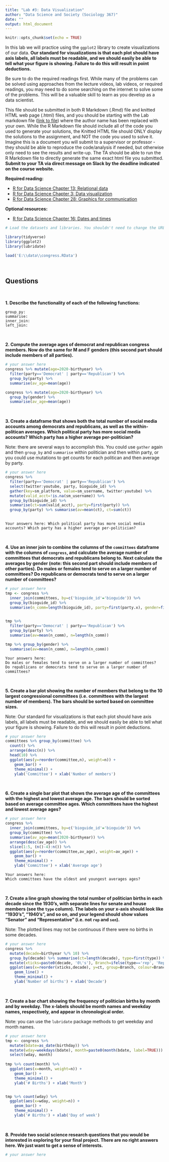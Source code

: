 ```yaml
---
title: "Lab #3: Data Visualization"
author: "Data Science and Society (Sociology 367)"
date: ""
output: html_document
---
```


```r
knitr::opts_chunk$set(echo = TRUE)
```
In this lab we will practice using the `ggplot2` library to create visualizations of our data. **Our standard for visualizations is that each plot should have axis labels, all labels must be readable, and we should easily be able to tell what your figure is showing. Failure to do this will result in point deductions.**

Be sure to do the required readings first. While many of the problems can be solved using approaches from the lecture videos, lab videos, or required readings, you may need to do some searching on the internet to solve some of the problems. This will be a valuable skill to learn as you develop as a data scientist.

This file should be submitted in both R Markdown (.Rmd) file and knitted HTML web page (.html) files, and you should be starting with the Lab markdown file ([link to file](/assignments/Lab_3.Rmd)) where the author name has been replaced with your own. While the R Markdown file should include all of the code you used to generate your solutions, the Knitted HTML file should ONLY display the solutions to the assignment, and NOT the code you used to solve it. Imagine this is a document you will submit to a supervisor or professor - they should be able to reproduce the code/analysis if needed, but otherwise only need to see the results and write-up. The TA should be able to run the R Markdown file to directly generate the same exact html file you submitted. **Submit to your TA via direct message on Slack by the deadline indicated on the course website.**

**Required reading:** 

* [R for Data Science Chapter 13: Relational data](https://r4ds.had.co.nz/relational-data.html)
* [R for Data Science Chapter 3: Data visualization](https://r4ds.had.co.nz/data-visualisation.html)
* [R for Data Science Chapter 28: Graphics for communication](https://r4ds.had.co.nz/graphics-for-communication.html)


**Optional resources:**

* [R for Data Science Chapter 16: Dates and times](https://r4ds.had.co.nz/dates-and-times.html)



```r
# Load the datasets and libraries. You shouldn't need to change the URL in the `load` function.

library(tidyverse)
library(ggplot2)
library(lubridate)

load('E:\\data\\congress.RData')
```
<br/>

## Questions
<br>

**1. Describe the functionality of each of the following functions:**
```
group_py: 
summarise: 
inner_join: 
left_join: 
```
<br/>

**2. Compute the average ages of democrat and republican congress members. Now do the same for M and F genders (this second part should include members of all parties).**
```r
# your answer here
congress %>% mutate(age=2020-birthyear) %>% 
  filter(party=='Democrat' | party=='Republican') %>% 
  group_by(party) %>% 
  summarise(av_age=mean(age))

congress %>% mutate(age=2020-birthyear) %>% 
  group_by(gender) %>% 
  summarise(av_age=mean(age))


```
<br/>

**3. Create a dataframe that shows both the total number of social media accounts among democrats and republicans, as well as the within-politican averages. Which political party has more social media accounts? Which party has a higher average per-politician?**

Note: there are several ways to accomplish this. You could use `gather` again and then `group_by` and `summarise` within politician and then within party, or you could use mutations to get counts for each politican and then average by party.
```r
# your answer here
congress %>% 
  filter(party=='Democrat' | party=='Republican') %>% 
  select(twitter:youtube, party, bioguide_id) %>% 
  gather(key=sm_platform, value=sm_username, twitter:youtube) %>% 
  mutate(valid_acct=!is.na(sm_username)) %>% 
  group_by(bioguide_id) %>% 
  summarise(ct=sum(valid_acct), party=first(party)) %>% 
  group_by(party) %>% summarise(av=mean(ct), ct=sum(ct))
  
```
```
Your answers here: Which political party has more social media accounts? Which party has a higher average per-politician?
```
<br/>


**4. Use an inner join to combine the columns of the `committees` dataframe with the columns of `congress`, and calculate the average number of committees that democrats and republicans belong to. Next calculate the averages by gender (note: this second part should include members of other parties). Do males or females tend to serve on a larger number of committees? Do republicans or democrats tend to serve on a larger number of committees?**
```r
# your answer here
tmp <- congress %>% 
  inner_join(committees, by=c('bioguide_id'='bioguide')) %>% 
  group_by(bioguide_id) %>% 
  summarise(n_comm=length(bioguide_id), party=first(party.x), gender=first(gender))# %>% 
  

tmp %>% 
  filter(party=='Democrat' | party=='Republican') %>% 
  group_by(party) %>% 
  summarise(av=mean(n_comm), n=length(n_comm))

tmp %>% group_by(gender) %>% 
  summarise(av=mean(n_comm), n=length(n_comm))
```
```
Your answers here:
Do males or females tend to serve on a larger number of committees? 
Do republicans or democrats tend to serve on a larger number of committees?
```
<br/>



**5. Create a bar plot showing the number of members that belong to the 10 largest congressional committees (i.e. committees with the largest number of members). The bars should be sorted based on committee sizes.**

Note: Our standard for visualizations is that each plot should have axis labels, all labels must be readable, and we should easily be able to tell what your figure is showing. Failure to do this will result in point deductions.
```r
# your answer here
committees %>% group_by(committee) %>% 
  count() %>% 
  arrange(desc(n)) %>% 
  head(10) %>% 
  ggplot(aes(y=reorder(committee,n), weight=n)) + 
    geom_bar() + 
    theme_minimal() + 
    ylab('Committee') + xlab('Number of members')
```
<br/>


**6. Create a single bar plot that shows the average age of the committees with the highest and lowest average age. The bars should be sorted based on average committee ages. Which committees have the highest and lowest average ages?**
```r
# your answer here
congress %>% 
  inner_join(committees, by=c('bioguide_id'='bioguide')) %>% 
  group_by(committee) %>% 
  summarise(av_age=mean(2020-birthyear)) %>% 
  arrange(desc(av_age)) %>% 
  slice(1:5, (n()-4):n()) %>% 
  ggplot(aes(y=reorder(committee,av_age), weight=av_age)) + 
    geom_bar() + 
    theme_minimal() + 
    ylab('Committee') + xlab('Average age')
```
```
Your answers here:
Which committees have the oldest and youngest averages ages?
```
<br/>




**7. Create a line graph showing the total number of politician births in each decade since the 1930's, with separate lines for senate and house members (see the `type` column). The labels on your x-axis should look like "1930's", "1940's", and so on, and your legend should show values "Senator" and "Representative" (i.e. not `rep` and `sen`).**

Note: The plotted lines may not be continuous if there were no births in some decades.
```r
# your answer here
congress %>% 
  mutate(decade=birthyear %/% 10) %>% 
  group_by(decade) %>% summarise(ct=length(decade), type=first(type)) %>% 
  mutate(xticks=paste0(decade, '0\'s'), Branch=ifelse(type=='rep', 'Representative', 'Senator')) %>% 
  ggplot(aes(x=reorder(xticks,decade), y=ct, group=Branch, colour=Branch)) +
    geom_line() + 
    theme_minimal() + 
    ylab('Number of births') + xlab('Decade')

```
<br/>




**7. Create a bar chart showing the frequency of politician births by month and by weekday. The x-labels should be month names and weekday names, respectively, and appear in chronological order.**

Note: you can use the `lubridate` package methods to get weekday and month names.
```r
# your answer here
tmp <- congress %>% 
  mutate(bdate=as_date(birthday)) %>% 
  mutate(wday=weekdays(bdate), month=paste0(month(bdate, label=TRUE))) %>% 
  select(wday, month)
  
tmp %>% count(month) %>% 
  ggplot(aes(x=month, weight=n)) + 
    geom_bar() + 
    theme_minimal() + 
    ylab('# Births') + xlab('Month')


tmp %>% count(wday) %>% 
  ggplot(aes(x=wday, weight=n)) + 
    geom_bar() + 
    theme_minimal() + 
    ylab('# Births') + xlab('Day of week')

```
<br/>



**8. Provide two social science research questions that you would be interested in exploring for your final project. There are no right answers here. We just want to get a sense of interests.**
```r
# your answer here
```

